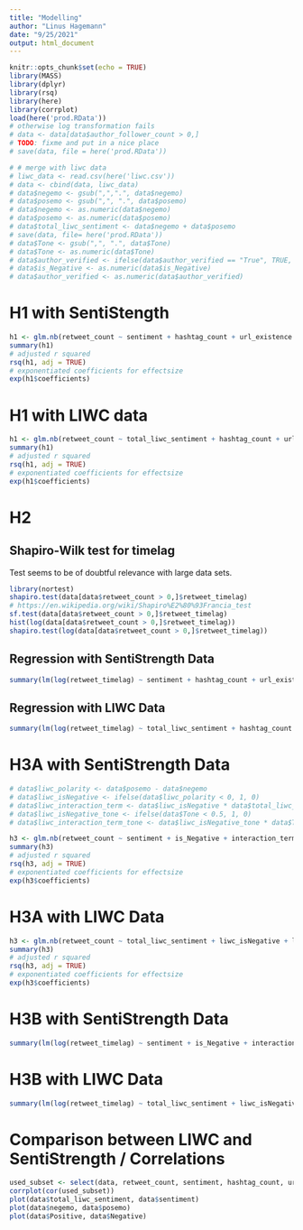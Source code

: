 ```yaml
---
title: "Modelling"
author: "Linus Hagemann"
date: "9/25/2021"
output: html_document
---
```


```r
knitr::opts_chunk$set(echo = TRUE)
library(MASS)
library(dplyr)
library(rsq)
library(here)
library(corrplot)
load(here('prod.RData'))
# otherwise log transformation fails
# data <- data[data$author_follower_count > 0,]
# TODO: fixme and put in a nice place
# save(data, file = here('prod.RData'))
```

```r
# # merge with liwc data
# liwc_data <- read.csv(here('liwc.csv'))
# data <- cbind(data, liwc_data)
# data$negemo <- gsub(",",".", data$negemo)
# data$posemo <- gsub(",", ".", data$posemo)
# data$negemo <- as.numeric(data$negemo)
# data$posemo <- as.numeric(data$posemo)
# data$total_liwc_sentiment <- data$negemo + data$posemo
# save(data, file= here('prod.RData'))
# data$Tone <- gsub(",", ".", data$Tone)
# data$Tone <- as.numeric(data$Tone)
# data$author_verified <- ifelse(data$author_verified == "True", TRUE, FALSE)
# data$is_Negative <- as.numeric(data$is_Negative)
# data$author_verified <- as.numeric(data$author_verified)
```

# H1 with SentiStength

```r
h1 <- glm.nb(retweet_count ~ sentiment + hashtag_count + url_existence + log(user_activity) + log(author_follower_count) + author_verified, data = data)
summary(h1)
# adjusted r squared
rsq(h1, adj = TRUE)
# exponentiated coefficients for effectsize
exp(h1$coefficients)
```

# H1 with LIWC data

```r
h1 <- glm.nb(retweet_count ~ total_liwc_sentiment + hashtag_count + url_existence + log(user_activity) + log(author_follower_count) + author_verified, data = data)
summary(h1)
# adjusted r squared
rsq(h1, adj = TRUE)
# exponentiated coefficients for effectsize
exp(h1$coefficients)
```

# H2

## Shapiro-Wilk test for timelag

Test seems to be of doubtful relevance with large data sets. 
```r
library(nortest)
shapiro.test(data[data$retweet_count > 0,]$retweet_timelag)
# https://en.wikipedia.org/wiki/Shapiro%E2%80%93Francia_test
sf.test(data[data$retweet_count > 0,]$retweet_timelag)
hist(log(data[data$retweet_count > 0,]$retweet_timelag))
shapiro.test(log(data[data$retweet_count > 0,]$retweet_timelag))
```



## Regression with SentiStrength Data
```r
summary(lm(log(retweet_timelag) ~ sentiment + hashtag_count + url_existence + log(author_follower_count) + log(user_activity) + author_verified, data = data[data$retweet_count > 0,]))
```

## Regression with LIWC Data

```r
summary(lm(log(retweet_timelag) ~ total_liwc_sentiment + hashtag_count + url_existence + log(author_follower_count) + log(user_activity) + author_verified, data = data[data$retweet_count > 0,]))
```

# H3A with SentiStrength Data

```r
# data$liwc_polarity <- data$posemo - data$negemo
# data$liwc_isNegative <- ifelse(data$liwc_polarity < 0, 1, 0)
# data$liwc_interaction_term <- data$liwc_isNegative * data$total_liwc_sentiment
# data$liwc_isNegative_tone <- ifelse(data$Tone < 0.5, 1, 0)
# data$liwc_interaction_term_tone <- data$liwc_isNegative_tone * data$Tone
```


```r
h3 <- glm.nb(retweet_count ~ sentiment + is_Negative + interaction_term + hashtag_count + url_existence + log(user_activity) + log(author_follower_count) + author_verified, data = data)
summary(h3)
# adjusted r squared
rsq(h3, adj = TRUE)
# exponentiated coefficients for effectsize
exp(h3$coefficients)
```

# H3A with LIWC Data

```r
h3 <- glm.nb(retweet_count ~ total_liwc_sentiment + liwc_isNegative + liwc_interaction_term + hashtag_count + url_existence + log(user_activity) + log(author_follower_count) + author_verified, data = data)
summary(h3)
# adjusted r squared
rsq(h3, adj = TRUE)
# exponentiated coefficients for effectsize
exp(h3$coefficients)
```

# H3B with SentiStrength Data

```r
summary(lm(log(retweet_timelag) ~ sentiment + is_Negative + interaction_term + hashtag_count + url_existence + log(author_follower_count) + log(user_activity) + author_verified, data = data[data$retweet_count > 0,]))
```

# H3B with LIWC Data

```r
summary(lm(log(retweet_timelag) ~ total_liwc_sentiment + liwc_isNegative + liwc_interaction_term + hashtag_count + url_existence + log(author_follower_count) + log(user_activity) + author_verified, data = data[data$retweet_count > 0,]))
```

# Comparison between LIWC and SentiStrength / Correlations

```r
used_subset <- select(data, retweet_count, sentiment, hashtag_count, url_existence, user_activity, author_follower_count, author_verified, total_liwc_sentiment, retweet_timelag, liwc_isNegative, liwc_interaction_term, interaction_term, is_Negative)
corrplot(cor(used_subset))
plot(data$total_liwc_sentiment, data$sentiment)
plot(data$negemo, data$posemo)
plot(data$Positive, data$Negative)
```
